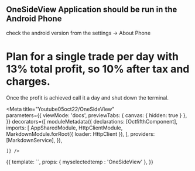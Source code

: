 

## OneSideView Application should be run in the Android Phone
check the android version from the settings -> About Phone

# Plan for a single trade per day with 13% total profit, so 10% after tax and charges.
Once the profit is achieved call it a day and shut down the terminal.

<Meta title="Youtube05oct22/OneSideView"   
  parameters={{
      viewMode: 'docs',
      previewTabs: { 
        canvas: { hidden: true } 
      },
  }}
  decorators={[
moduleMetadata({
  declarations: [OctfifthComponent],
      imports: [
        AppSharedModule,
        HttpClientModule,
        MarkdownModule.forRoot({ loader: HttpClient }),
      ],
      providers: [MarkdownService],
    }),
    
    ]} />


<Story name="OneSideView">
  {{
    template: `<app-octfifth [myselectedtemp]= "myselectedtemp"></app-octfifth>`,
    props: {
    myselectedtemp : 'OneSideView'
    },
  }}
</Story>